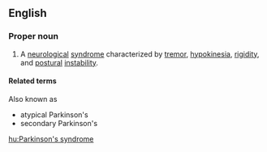 ==English==

===Proper noun===
{{en-proper noun}}
{{wikipedia|Parkinsonism}}

# {{context|neurology}} A [[neurological]] [[syndrome]] characterized by [[tremor]], [[hypokinesia]], [[rigidity]], and [[postural]] [[instability]].

====Related terms====
Also known as
* atypical Parkinson's
* secondary Parkinson's

[[hu:Parkinson's syndrome]]